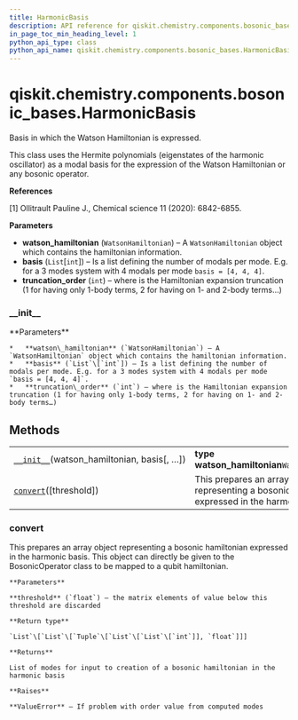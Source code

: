```yaml
---
title: HarmonicBasis
description: API reference for qiskit.chemistry.components.bosonic_bases.HarmonicBasis
in_page_toc_min_heading_level: 1
python_api_type: class
python_api_name: qiskit.chemistry.components.bosonic_bases.HarmonicBasis
---
```


# qiskit.chemistry.components.bosonic\_bases.HarmonicBasis

<Class id="qiskit.chemistry.components.bosonic_bases.HarmonicBasis" isDedicatedPage={true} github="https://github.com/qiskit-community/qiskit-aqua/tree/stable/0.9/qiskit/chemistry/components/bosonic_bases/harmonic_basis.py" signature="HarmonicBasis(watson_hamiltonian, basis, truncation_order=3)">
  Basis in which the Watson Hamiltonian is expressed.

  This class uses the Hermite polynomials (eigenstates of the harmonic oscillator) as a modal basis for the expression of the Watson Hamiltonian or any bosonic operator.

  **References**

  \[1] Ollitrault Pauline J., Chemical science 11 (2020): 6842-6855.

  **Parameters**

  *   **watson\_hamiltonian** (`WatsonHamiltonian`) – A `WatsonHamiltonian` object which contains the hamiltonian information.
  *   **basis** (`List`\[`int`]) – Is a list defining the number of modals per mode. E.g. for a 3 modes system with 4 modals per mode `basis = [4, 4, 4]`.
  *   **truncation\_order** (`int`) – where is the Hamiltonian expansion truncation (1 for having only 1-body terms, 2 for having on 1- and 2-body terms…)

  ### \_\_init\_\_

  <Function id="qiskit.chemistry.components.bosonic_bases.HarmonicBasis.__init__" signature="__init__(watson_hamiltonian, basis, truncation_order=3)">
    **Parameters**

    *   **watson\_hamiltonian** (`WatsonHamiltonian`) – A `WatsonHamiltonian` object which contains the hamiltonian information.
    *   **basis** (`List`\[`int`]) – Is a list defining the number of modals per mode. E.g. for a 3 modes system with 4 modals per mode `basis = [4, 4, 4]`.
    *   **truncation\_order** (`int`) – where is the Hamiltonian expansion truncation (1 for having only 1-body terms, 2 for having on 1- and 2-body terms…)
  </Function>

  ## Methods

  |                                                                                                                                                                                      |                                                                                                   |
  | ------------------------------------------------------------------------------------------------------------------------------------------------------------------------------------ | ------------------------------------------------------------------------------------------------- |
  | [`__init__`](#qiskit.chemistry.components.bosonic_bases.HarmonicBasis.__init__ "qiskit.chemistry.components.bosonic_bases.HarmonicBasis.__init__")(watson\_hamiltonian, basis\[, …]) | **type watson\_hamiltonian**`WatsonHamiltonian`                                                   |
  | [`convert`](#qiskit.chemistry.components.bosonic_bases.HarmonicBasis.convert "qiskit.chemistry.components.bosonic_bases.HarmonicBasis.convert")(\[threshold])                        | This prepares an array object representing a bosonic hamiltonian expressed in the harmonic basis. |

  ### convert

  <Function id="qiskit.chemistry.components.bosonic_bases.HarmonicBasis.convert" signature="convert(threshold=1e-06)">
    This prepares an array object representing a bosonic hamiltonian expressed in the harmonic basis. This object can directly be given to the BosonicOperator class to be mapped to a qubit hamiltonian.

    **Parameters**

    **threshold** (`float`) – the matrix elements of value below this threshold are discarded

    **Return type**

    `List`\[`List`\[`Tuple`\[`List`\[`List`\[`int`]], `float`]]]

    **Returns**

    List of modes for input to creation of a bosonic hamiltonian in the harmonic basis

    **Raises**

    **ValueError** – If problem with order value from computed modes
  </Function>
</Class>

